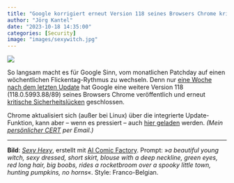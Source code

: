 ```yaml
---
title: "Google korrigiert erneut Version 118 seines Browsers Chrome kritische Sicherheitslücken"
author: "Jörg Kantel"
date: "2023-10-18 14:35:00"
categories: [Security]
image: "images/sexywitch.jpg"
---
```


[![](images/sexywitch-b.jpg)](https://www.flickr.com/photos/schockwellenreiter/53260099360/)

So langsam macht es für Google Sinn, vom monatlichen Patchday auf einen wöchentlichen Flickentag-Rythmus zu wechseln. Denn nur [eine Woche nach dem letzten Update](https://kantel.github.io/posts/2023101101_chrome_alert/) hat Google eine weitere Version&nbsp;118 (118.0.5993.88/89) seines Browsers Chrome veröffentlich und erneut [kritische Sicherheitslücken](https://chromereleases.googleblog.com/2023/10/stable-channel-update-for-desktop_17.html) geschlossen.

Chrome aktualisiert sich (außer bei Linux) über die integrierte Update-Funktion, kann aber -- wenn es pressiert -- auch [hier geladen](https://www.google.com/intl/de/chrome/browser/) werden. *(Mein [persönlicher CERT](http://www.gwdg.de/~mreiman1/) per Email.)*

---

**Bild**: *[Sexy Hexy](https://www.flickr.com/photos/schockwellenreiter/53260099360/)*, erstellt mit [AI Comic Factory](http://cognitiones.kantel-chaos-team.de/multimedia/computergraphik/comicfactory.html). Prompt: »*a beautiful young witch, sexy dressed, short skirt, blouse with a deep neckline, green eyes, red long hair, big boobs, rides a rocketbroom over a spooky little town, hunting pumpkins, no horns*«. Style: Franco-Belgian.
